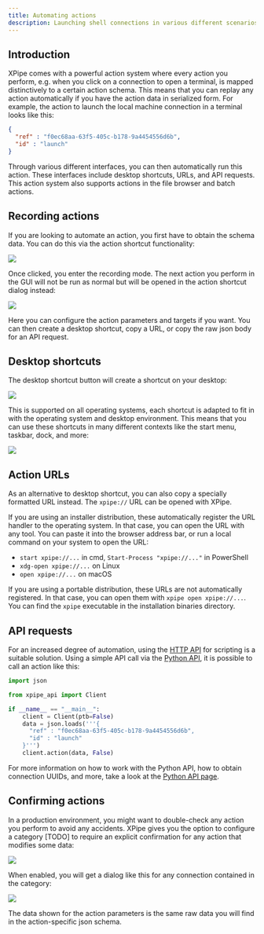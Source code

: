 ```yaml
---
title: Automating actions
description: Launching shell connections in various different scenarios
---
```


## Introduction

XPipe comes with a powerful action system where every action you perform, e.g. when you click on a connection to open a terminal, is mapped distinctively to a certain action schema. This means that you can replay any action automatically if you have the action data in serialized form. For example, the action to launch the local machine connection in a terminal looks like this:

```json
{
  "ref" : "f0ec68aa-63f5-405c-b178-9a4454556d6b",
  "id" : "launch"
}
```

Through various different interfaces, you can then automatically run this action. These interfaces include desktop shortcuts, URLs, and API requests. This action system also supports actions in the file browser and batch actions.

## Recording actions

If you are looking to automate an action, you first have to obtain the schema data. You can do this via the action shortcut functionality:

![](/images/action-menu.png)

Once clicked, you enter the recording mode. The next action you perform in the GUI will not be run as normal but will be opened in the action shortcut dialog instead:

![](/images/action-shortcut.png)

Here you can configure the action parameters and targets if you want. You can then create a desktop shortcut, copy a URL, or copy the raw json body for an API request.

## Desktop shortcuts

The desktop shortcut button will create a shortcut on your desktop:

![](/images/launch-shortcut.png)

This is supported on all operating systems, each shortcut is adapted to fit in with the operating system and desktop environment. This means that you can use these shortcuts in many different contexts like the start menu, taskbar, dock, and more:

![](/images/launch-start-menu.png)

## Action URLs

As an alternative to desktop shortcut, you can also copy a specially formatted URL instead. The `xpipe://` URL can be opened with XPipe.

If you are using an installer distribution, these automatically register the URL handler to the operating system. In that case, you can open the URL with any tool. You can paste it into the browser address bar, or run a local command on your system to open the URL:

- `start xpipe://...` in cmd, `Start-Process "xpipe://..."` in PowerShell
- `xdg-open xpipe://...` on Linux
- `open xpipe://...` on macOS

If you are using a portable distribution, these URLs are not automatically registered. In that case, you can open them with `xpipe open xpipe://...`. You can find the `xpipe` executable in the installation binaries directory.

## API requests

For an increased degree of automation, using the [HTTP API](/api) for scripting is a suitable solution. Using a simple API call via the [Python API](/guide/python-api), it is possible to call an action like this:

```python
import json

from xpipe_api import Client

if __name__ == "__main__":
    client = Client(ptb=False)
    data = json.loads('''{
      "ref" : "f0ec68aa-63f5-405c-b178-9a4454556d6b",
      "id" : "launch"
    }''')
    client.action(data, False)
```

For more information on how to work with the Python API, how to obtain connection UUIDs, and more, take a look at the [Python API page](/guide/python-api).

## Confirming actions

In a production environment, you might want to double-check any action you perform to avoid any accidents. XPipe gives you the option to configure a category [TODO] to require an explicit confirmation for any action that modifies some data:

![](/images/action-confirm-setting.png)

When enabled, you will get a dialog like this for any connection contained in the category:

![](/images/action-confirm.png)

The data shown for the action parameters is the same raw data you will find in the action-specific json schema.
